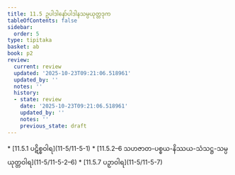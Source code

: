 ```yaml
---
title: 11.5 ဥပါဒါနော်ပါဒါနသမ္ပယုတ္တဒုက
tableOfContents: false
sidebar:
  order: 5
type: tipitaka
basket: ab
book: p2
review:
  current: review
  updated: '2025-10-23T09:21:06.518961'
  updated_by: ''
  notes: ''
  history:
  - state: review
    date: '2025-10-23T09:21:06.518961'
    updated_by: ''
    notes: ''
    previous_state: draft
---
```



<ReviewStatus review={frontmatter.review} showDetails={true} />

<HypothesisAnnotation frontmatter={frontmatter} />

<DynamicBreadcrumb />



<TableOfContents book="p2" section="11.5">
* [11.5.1 ပဋိစ္စဝါရ](11-5/11-5-1)
* [11.5.2–6 သဟဇာတ-ပစ္စယ-နိဿယ-သံသဋ္ဌ-သမ္ပယုတ္တဝါရ](11-5/11-5-2–6)
* [11.5.7 ပဉှာဝါရ](11-5/11-5-7)
</TableOfContents>